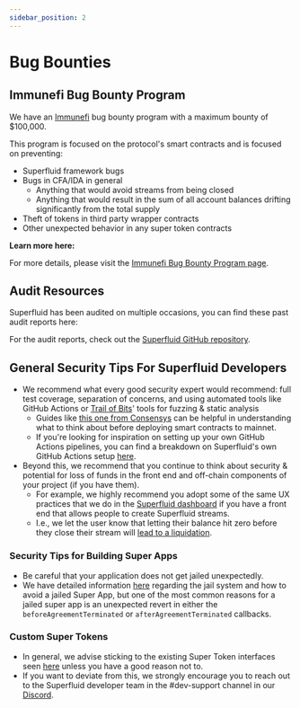 ```yaml
---
sidebar_position: 2
---
```



# Bug Bounties

## Immunefi Bug Bounty Program

We have an [Immunefi](https://immunefi.com/bounty/superfluid/) bug bounty program with a maximum bounty of $100,000.

This program is focused on the protocol's smart contracts and is focused on preventing:

- Superfluid framework bugs
- Bugs in CFA/IDA in general
  - Anything that would avoid streams from being closed
  - Anything that would result in the sum of all account balances drifting significantly from the total supply
- Theft of tokens in third party wrapper contracts
- Other unexpected behavior in any super token contracts

**Learn more here:**

For more details, please visit the [Immunefi Bug Bounty Program page](https://immunefi.com/bounty/superfluid/).

## Audit Resources

Superfluid has been audited on multiple occasions, you can find these past audit reports here:

For the audit reports, check out the [Superfluid GitHub repository](https://github.com/superfluid-finance/protocol-monorepo/tree/dev/packages/ethereum-contracts/audits).

## General Security Tips For Superfluid Developers

- We recommend what every good security expert would recommend: full test coverage, separation of concerns, and using automated tools like GitHub Actions or [Trail of Bits](https://blog.trailofbits.com/2018/03/23/use-our-suite-of-ethereum-security-tools/)' tools for fuzzing & static analysis
  - Guides like [this one from Consensys](https://consensys.github.io/smart-contract-best-practices/) can be helpful in understanding what to think about before deploying smart contracts to mainnet.
  - If you're looking for inspiration on setting up your own GitHub Actions pipelines, you can find a breakdown on Superfluid's own GitHub Actions setup [here](https://github.com/superfluid-finance/protocol-monorepo/wiki/Superfluid-GitHub-Actions-Deep-Dive).
- Beyond this, we recommend that you continue to think about security & potential for loss of funds in the front end and off-chain components of your project (if you have them).
  - For example, we highly recommend you adopt some of the same UX practices that we do in the [Superfluid dashboard](https://app.superfluid.finance/) if you have a front end that allows people to create Superfluid streams.
  - I.e., we let the user know that letting their balance hit zero before they close their stream will [lead to a liquidation](/docs/protocol/advanced-topics/solvency/liquidations-and-toga).

### Security Tips for Building Super Apps

- Be careful that your application does not get jailed unexpectedly.
- We have detailed information [here](https://docs.superfluid.finance/superfluid/developers/super-apps/super-app#super-app-rules-jail-system) regarding the jail system and how to avoid a jailed Super App, but one of the most common reasons for a jailed super app is an unexpected revert in either the `beforeAgreementTerminated` or `afterAgreementTerminated` callbacks.

### Custom Super Tokens

- In general, we advise sticking to the existing Super Token interfaces seen [here](https://github.com/superfluid-finance/protocol-monorepo/tree/dev/packages/ethereum-contracts/contracts/interfaces/tokens) unless you have a good reason not to.
- If you want to deviate from this, we strongly encourage you to reach out to the Superfluid developer team in the #dev-support channel in our [Discord](https://discord.superfluid.finance).
